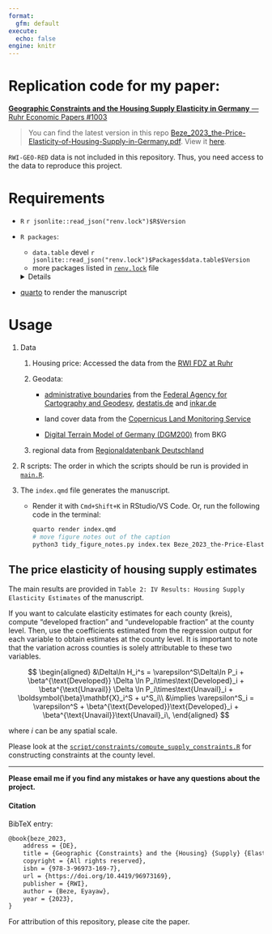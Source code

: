```yaml
---
format:
  gfm: default
execute:
  echo: false
engine: knitr
---
```


<!-- README.md is generated from README.qmd. Please edit that file -->

# Replication code for my paper:

[**Geographic Constraints and the Housing Supply Elasticity in Germany** — Ruhr Economic Papers #1003](https://www.rwi-essen.de/en/publications/scientific/ruhr-economic-papers/detail/geographic-constraints-and-the-housing-supply-elasticity-germany)

> You can find the latest version in this repo [Beze_2023_the-Price-Elasticity-of-Housing-Supply-in-Germany.pdf](Beze_2023_the-Price-Elasticity-of-Housing-Supply-in-Germany.pdf). View it [here](https://docs.google.com/viewer?url=https://github.com/eyayaw/housing-supply-elasticity-in-germany/raw/main/Beze_2023_the-Price-Elasticity-of-Housing-Supply-in-Germany.pdf).

::: callout-warning
`RWI-GEO-RED` data is not included in this repository. Thus, you need access to the data to reproduce this project.
:::

# Requirements

-   `R` `r jsonlite::read_json("renv.lock")$R$Version`

-   `R packages`:

    -   `data.table` devel `r jsonlite::read_json("renv.lock")$Packages$data.table$Version`
    -   more packages listed in [`renv.lock`](./renv.lock) file

    <details>

    This project depends heavily on the awesome [`data.table`](https://github.com/Rdatatable/data.table) package.

    ```r
    #| label: tbl-top-packages
    #| tbl-cap: "Dependencies - Top packages"
    #| message: false
    deps = data.table::as.data.table(renv::dependencies(quiet = T))

    deps[, .(num_files = .N), .(pkg = paste0("`", Package, "`")),
        ][order(-num_files)
         ][1:10, ] |>
            knitr::kable()
    ```

    </details>
-  [quarto](https://quarto.org) to render the manuscript

# Usage

1.  Data

    1.  Housing price: Accessed the data from the [RWI FDZ at Ruhr](https://fdz.rwi-essen.de/en/doi-detail/id-107807immoredhksufv3)

    2.  Geodata:

        -   [administrative boundaries](https://gdz.bkg.bund.de/index.php/default/digitale-geodaten/verwaltungsgebiete.html?___store=default) from the [Federal Agency for Cartography and Geodesy](https://gdz.BKG-bund.de), [destatis.de](https://destatis.de) and [inkar.de](https://inkar.de)

        -   land cover data from the [Copernicus Land Monitoring Service](https://land.copernicus.eu/en/dataset-catalog?b_size=10&query=%5B%7B%22i%22:%22portal_type%22,%22o%22:%22paqo.selection.any%22,%22v%22:%5B%22DataSet%22%5D%7D,%7B%22i%22:%22SearchableText%22,%22o%22:%22paqo.string.contains%22,%22v%22:%22land%20cover%22%7D%5D)

        -   [Digital Terrain Model of Germany (DGM200)](https://daten.gdz.bkg.bund.de/produkte/dgm/dgm200/aktuell/dgm200.utm32s.gridascii.zip) from BKG

    3.  regional data from [Regionaldatenbank Deutschland](https://www.regionalstatistik.de/genesis/online)

2.  R scripts: The order in which the scripts should be run is provided in [`main.R`](main.R).

3.  The `index.qmd` file generates the manuscript.

    -   Render it with `Cmd+Shift+K` in RStudio/VS Code. Or, run the following code in the terminal:

        ``` bash
        quarto render index.qmd
        # move figure notes out of the caption
        python3 tidy_figure_notes.py index.tex Beze_2023_the-Price-Elasticity-of-Housing-Supply-in-Germany.pdf
        ```

## The price elasticity of housing supply estimates

The main results are provided in `Table 2: IV Results: Housing Supply Elasticity Estimates` of the manuscript.

If you want to calculate elasticity estimates for each county (kreis), compute "developed fraction" and "undevelopable fraction" at the county level. Then, use the coefficients estimated from the regression output for each variable to obtain estimates at the county level. It is important to note that the variation across counties is solely attributable to these two variables.

$$
\begin{aligned}
&\Delta\ln H_i^s = \varepsilon^S\Delta\ln P_i + \beta^{\text{Developed}} \Delta \ln P_i\times\text{Developed}_i +
\beta^{\text{Unavail}} \Delta \ln P_i\times\text{Unavail}_i + \boldsymbol{\beta}\mathbf{X}_i^S + u^S_i\\
&\implies \varepsilon^S_i = \varepsilon^S + \beta^{\text{Developed}}\text{Developed}_i + \beta^{\text{Unavail}}\text{Unavail}_i\,
\end{aligned}
$$

where $i$ can be any spatial scale.

Please look at the [`script/constraints/compute_supply_constraints.R`](./script/constraints/compute_supply_constraints.R) for constructing constraints at the county level.

------------------------------------------------------------------------

**Please email me if you find any mistakes or have any questions about the project.**

#### Citation

BibTeX entry:

``` tex
@book{beze_2023,
    address = {DE},
    title = {Geographic {Constraints} and the {Housing} {Supply} {Elasticity} in {Germany}},
    copyright = {All rights reserved},
    isbn = {978-3-96973-169-7},
    url = {https://doi.org/10.4419/96973169},
    publisher = {RWI},
    author = {Beze, Eyayaw},
    year = {2023},
}
```

For attribution of this repository, please cite the paper.